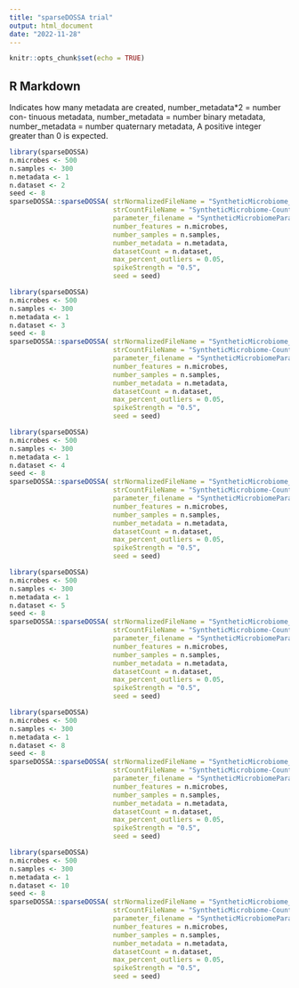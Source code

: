 ```yaml
---
title: "sparseDOSSA trial"
output: html_document
date: "2022-11-28"
---
```


```r
knitr::opts_chunk$set(echo = TRUE)
```

## R Markdown
Indicates how many metadata are created, number_metadata*2 = number con-
tinuous metadata, number_metadata = number binary metadata, number_metadata
= number quaternary metadata, A positive integer greater than 0 is expected.

```r
library(sparseDOSSA)
n.microbes <- 500
n.samples <- 300
n.metadata <- 1
n.dataset <- 2
seed <- 8
sparseDOSSA::sparseDOSSA( strNormalizedFileName = "SyntheticMicrobiome_2.pcl",
                          strCountFileName = "SyntheticMicrobiome-Counts_2.pcl",
                          parameter_filename = "SyntheticMicrobiomeParameterFile_2.txt",
                          number_features = n.microbes, 
                          number_samples = n.samples, 
                          number_metadata = n.metadata, 
                          datasetCount = n.dataset,
                          max_percent_outliers = 0.05, 
                          spikeStrength = "0.5",
                          seed = seed)
```

```r
library(sparseDOSSA)
n.microbes <- 500
n.samples <- 300
n.metadata <- 1
n.dataset <- 3
seed <- 8
sparseDOSSA::sparseDOSSA( strNormalizedFileName = "SyntheticMicrobiome_3.pcl",
                          strCountFileName = "SyntheticMicrobiome-Counts_3.pcl",
                          parameter_filename = "SyntheticMicrobiomeParameterFile_3.txt",
                          number_features = n.microbes, 
                          number_samples = n.samples, 
                          number_metadata = n.metadata, 
                          datasetCount = n.dataset,
                          max_percent_outliers = 0.05, 
                          spikeStrength = "0.5",
                          seed = seed)
```
```r
library(sparseDOSSA)
n.microbes <- 500
n.samples <- 300
n.metadata <- 1
n.dataset <- 4
seed <- 8
sparseDOSSA::sparseDOSSA( strNormalizedFileName = "SyntheticMicrobiome_4.pcl",
                          strCountFileName = "SyntheticMicrobiome-Counts_4.pcl",
                          parameter_filename = "SyntheticMicrobiomeParameterFile_4.txt",
                          number_features = n.microbes, 
                          number_samples = n.samples, 
                          number_metadata = n.metadata, 
                          datasetCount = n.dataset,
                          max_percent_outliers = 0.05, 
                          spikeStrength = "0.5",
                          seed = seed)
```
```r
library(sparseDOSSA)
n.microbes <- 500
n.samples <- 300
n.metadata <- 1
n.dataset <- 5
seed <- 8
sparseDOSSA::sparseDOSSA( strNormalizedFileName = "SyntheticMicrobiome_5.pcl",
                          strCountFileName = "SyntheticMicrobiome-Counts_5.pcl",
                          parameter_filename = "SyntheticMicrobiomeParameterFile_5.txt",
                          number_features = n.microbes, 
                          number_samples = n.samples, 
                          number_metadata = n.metadata, 
                          datasetCount = n.dataset,
                          max_percent_outliers = 0.05, 
                          spikeStrength = "0.5",
                          seed = seed)
```
```r
library(sparseDOSSA)
n.microbes <- 500
n.samples <- 300
n.metadata <- 1
n.dataset <- 8
seed <- 8
sparseDOSSA::sparseDOSSA( strNormalizedFileName = "SyntheticMicrobiome_8.pcl",
                          strCountFileName = "SyntheticMicrobiome-Counts_8.pcl",
                          parameter_filename = "SyntheticMicrobiomeParameterFile_8.txt",
                          number_features = n.microbes, 
                          number_samples = n.samples, 
                          number_metadata = n.metadata, 
                          datasetCount = n.dataset,
                          max_percent_outliers = 0.05, 
                          spikeStrength = "0.5",
                          seed = seed)
```
```r
library(sparseDOSSA)
n.microbes <- 500
n.samples <- 300
n.metadata <- 1
n.dataset <- 10
seed <- 8
sparseDOSSA::sparseDOSSA( strNormalizedFileName = "SyntheticMicrobiome_10.pcl",
                          strCountFileName = "SyntheticMicrobiome-Counts_10.pcl",
                          parameter_filename = "SyntheticMicrobiomeParameterFile_10.txt",
                          number_features = n.microbes, 
                          number_samples = n.samples, 
                          number_metadata = n.metadata, 
                          datasetCount = n.dataset,
                          max_percent_outliers = 0.05, 
                          spikeStrength = "0.5",
                          seed = seed)
```